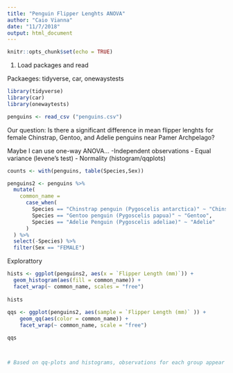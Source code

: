 ```yaml
---
title: "Penguin Flipper Lenghts ANOVA"
author: "Caio Vianna"
date: "11/7/2018"
output: html_document
---
```


```r
knitr::opts_chunk$set(echo = TRUE)
```

1. Load packages and read

Packaeges: tidyverse, car, onewaystests

```r
library(tidyverse)
library(car)
library(onewaytests)

penguins <- read_csv ("penguins.csv")
```

Our question: Is there a significant difference in mean flipper lenghts for female Chinstrap, Gentoo, and Adelie penguins near Pamer Archpelago?

Maybe I can use one-way ANOVA...
-Independent observations
- Equal variance (levene's test)
- Normality (histogram/qqplots)

```r

counts <- with(penguins, table(Species,Sex))

penguins2 <- penguins %>% 
  mutate(
    common_name =
      case_when(
        Species == "Chinstrap penguin (Pygoscelis antarctica)" ~ "Chinstrap",
        Species == "Gentoo penguin (Pygoscelis papua)" ~ "Gentoo",
        Species == "Adelie Penguin (Pygoscelis adeliae)" ~ "Adelie"
      )
  ) %>% 
  select(-Species) %>% 
  filter(Sex == "FEMALE")

```

Explorattory

```r

hists <- ggplot(penguins2, aes(x = `Flipper Length (mm)`)) +
  geom_histogram(aes(fill = common_name)) +
  facet_wrap(~ common_name, scales = "free")
  
hists
  
qqs <- ggplot(penguins2, aes(sample = `Flipper Length (mm)` )) +
    geom_qq(aes(color = common_name)) +
    facet_wrap(~ common_name, scale = "free")

qqs



# Based on qq-plots and histograms, observations for each group appear normally distributed. Also, n> 30 for all groups, so means will be normally distributed by CLT

```


